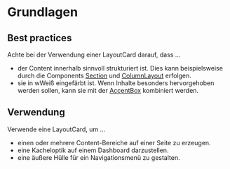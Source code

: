 # Grundlagen

## Best practices

Achte bei der Verwendung einer LayoutCard darauf, dass ...

- der Content innerhalb sinnvoll strukturiert ist. Dies kann beispielsweise
  durch die Components [Section](/03-components/structure/section/overview) und
  [ColumnLayout](/03-components/structure/column-layout/overview) erfolgen.
- sie in wWeiß eingefärbt ist. Wenn Inhalte besonders hervorgehoben werden
  sollen, kann sie mit der
  [AccentBox](/03-components/structure/accent-box/overview) kombiniert werden.

## Verwendung

Verwende eine LayoutCard, um ...

- einen oder mehrere Content-Bereiche auf einer Seite zu erzeugen.
- eine Kacheloptik auf einem Dashboard darzustellen.
- eine äußere Hülle für ein Navigationsmenü zu gestalten.
